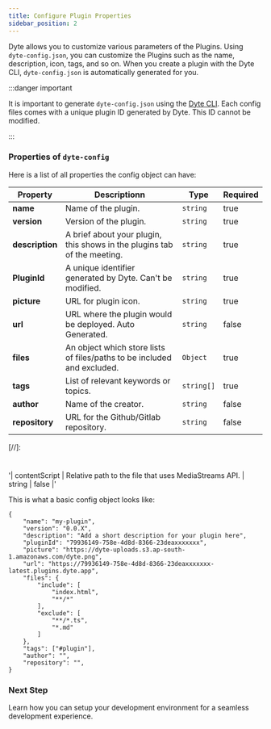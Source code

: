 ```yaml
---
title: Configure Plugin Properties
sidebar_position: 2
---
```


Dyte allows you to customize various parameters of the Plugins. Using
`dyte-config.json`, you can customize the Plugins such as the name, description,
icon, tags, and so on. When you create a plugin with the Dyte CLI,
`dyte-config.json` is automatically generated for you.

:::danger important

It is important to generate `dyte-config.json` using the
[Dyte CLI](https://docs.dyte.io/cli/plugins). Each config files comes with a
unique plugin ID generated by Dyte. This ID cannot be modified.

:::

### Properties of `dyte-config`

Here is a list of all properties the config object can have:

| **Property**    | **Description**n                                                          | **Type**   | **Required** |
| --------------- | ------------------------------------------------------------------------ | ---------- | ------------ |
| **name**        | Name of the plugin.                                                      | `string`   | true         |
| **version**     | Version of the plugin.                                                   | `string`   | true         |
| **description** | A brief about your plugin, this shows in the plugins tab of the meeting. | `string`   | true         |
| **PluginId**    | A unique identifier generated by Dyte. Can't be modified.                | `string`   | true         |
| **picture**     | URL for plugin icon.                                                     | `string`   | true         |
| **url**         | URL where the plugin would be deployed. Auto Generated.                  | `string`   | false        |
| **files**       | An object which store lists of files/paths to be included and excluded.  | `Object`   | true         |
| **tags**        | List of relevant keywords or topics.                                     | `string[]` | true         |
| **author**      | Name of the creator.                                                     | `string`   | false        |
| **repository**  | URL for the Github/Gitlab repository.                                    | `string`   | false        |

[//]:
  #
  '| contentScript | Relative path to the file that uses MediaStreams API. | string | false |'

This is what a basic config object looks like:

```tsx
{
    "name": "my-plugin",
    "version": "0.0.X",
    "description": "Add a short description for your plugin here",
    "pluginId": "79936149-758e-4d8d-8366-23deaxxxxxxx",
    "picture": "https://dyte-uploads.s3.ap-south-1.amazonaws.com/dyte.png",
    "url": "https://79936149-758e-4d8d-8366-23deaxxxxxxx-latest.plugins.dyte.app",
    "files": {
        "include": [
            "index.html",
            "**/*"
        ],
        "exclude": [
            "**/*.ts",
            "*.md"
        ]
    },
    "tags": ["#plugin"],
    "author": "",
    "repository": "",
}
```

### Next Step

Learn how you can setup your development environment for a seamless development
experience.
